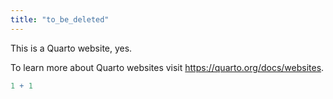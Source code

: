 ```yaml
---
title: "to_be_deleted"
---
```


This is a Quarto website, yes.

To learn more about Quarto websites visit <https://quarto.org/docs/websites>.

```r
1 + 1
```
